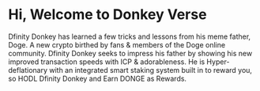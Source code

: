 # Hi, Welcome to Donkey Verse

Dfinity Donkey has learned a few tricks and lessons from his meme father, Doge. A new crypto birthed by fans & members of the Doge online community. Dfinity Donkey seeks to impress his father by showing his new improved transaction speeds with ICP & adorableness. He is Hyper-deflationary with an integrated smart staking system built in to reward you, so HODL Dfinity Donkey and Earn DONGE as Rewards.
